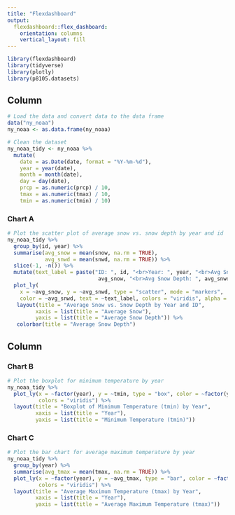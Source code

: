 ```yaml
---
title: "Flexdashboard"
output: 
  flexdashboard::flex_dashboard:
    orientation: columns
    vertical_layout: fill
---
```

```r
library(flexdashboard)
library(tidyverse)
library(plotly)
library(p8105.datasets)
```

Column {data-width=650}
-----------------------------------------------------------------------
```r
# Load the data and convert data to the data frame
data("ny_noaa")
ny_noaa <- as.data.frame(ny_noaa)

# Clean the dataset 
ny_noaa_tidy <- ny_noaa %>%
  mutate(
    date = as.Date(date, format = "%Y-%m-%d"),
    year = year(date),
    month = month(date),
    day = day(date), 
    prcp = as.numeric(prcp) / 10, 
    tmax = as.numeric(tmax) / 10, 
    tmin = as.numeric(tmin) / 10)
```

### Chart A

```r
# Plot the scatter plot of average snow vs. snow depth by year and id
ny_noaa_tidy %>% 
  group_by(id, year) %>%
  summarise(avg_snow = mean(snow, na.rm = TRUE),
            avg_snwd = mean(snwd, na.rm = TRUE)) %>% 
  slice(-1, -n()) %>%
  mutate(text_label = paste("ID: ", id, "<br>Year: ", year, "<br>Avg Snow: ", 
                             avg_snow, "<br>Avg Snow Depth: ", avg_snwd)) %>%
  plot_ly(
    x = ~avg_snow, y = ~avg_snwd, type = "scatter", mode = "markers",
    color = ~avg_snwd, text = ~text_label, colors = "viridis", alpha = 0.5) %>% 
   layout(title = "Average Snow vs. Snow Depth by Year and ID",
         xaxis = list(title = "Average Snow"),
         yaxis = list(title = "Average Snow Depth")) %>% 
   colorbar(title = "Average Snow Depth")
```

Column {data-width=350}
-----------------------------------------------------------------------

### Chart B

```r
# Plot the boxplot for minimum temperature by year
ny_noaa_tidy %>% 
  plot_ly(x = ~factor(year), y = ~tmin, type = "box", color = ~factor(year),
          colors = "viridis") %>%
  layout(title = "Boxplot of Minimum Temperature (tmin) by Year",
         xaxis = list(title = "Year"),
         yaxis = list(title = "Minimum Temperature (tmin)"))
```


### Chart C

```r
# Plot the bar chart for average maximum temperature by year
ny_noaa_tidy %>%
  group_by(year) %>%
  summarise(avg_tmax = mean(tmax, na.rm = TRUE)) %>% 
  plot_ly(x = ~factor(year), y = ~avg_tmax, type = "bar", color = ~factor(year),
          colors = "viridis") %>%
  layout(title = "Average Maximum Temperature (tmax) by Year",
         xaxis = list(title = "Year"),
         yaxis = list(title = "Average Maximum Temperature (tmax)"))
```
